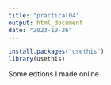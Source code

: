```yaml
---
title: "practical04"
output: html_document
date: "2023-10-26"
---
```



```r
install.packages("usethis")
library(usethis)
```

Some edtions I made online

